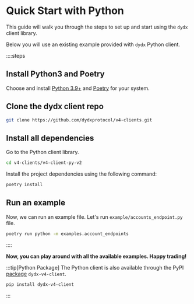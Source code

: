 # Quick Start with Python

This guide will walk you through the steps to set up and start using the `dydx` client library.

Below you will use an existing example provided with `dydx` Python client.

::::steps

## Install Python3 and Poetry

Choose and install [Python 3.9+](https://www.python.org/downloads/) and [Poetry](https://python-poetry.org/docs#installing-with-the-official-installer) for your system.

## Clone the dydx client repo

```bash
git clone https://github.com/dydxprotocol/v4-clients.git
```

## Install all dependencies

Go to the Python client library.

```bash
cd v4-clients/v4-client-py-v2
```

Install the project dependencies using the following command:

```bash
poetry install
```

## Run an example

Now, we can run an example file. Let's run `example/accounts_endpoint.py` file.

```bash
poetry run python -m examples.account_endpoints
```

::::

**Now, you can play around with all the available examples. Happy trading!**

:::tip[Python Package]
The Python client is also available through the PyPI [package](https://pypi.org/project/dydx-v4-client/) `dydx-v4-client`.
```bash [Installation]
pip install dydx-v4-client
```
:::
